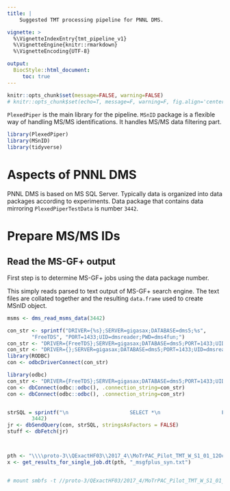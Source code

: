 ```yaml
---
title: |
    Suggested TMT processing pipeline for PNNL DMS.

vignette: >
  %\VignetteIndexEntry{tmt_pipeline_v1}
  %\VignetteEngine{knitr::rmarkdown}
  %\VignetteEncoding{UTF-8}

output:
  BiocStyle::html_document:
     toc: true
---
```



```r
knitr::opts_chunk$set(message=FALSE, warning=FALSE)
# knitr::opts_chunk$set(echo=T, message=F, warning=F, fig.align='center', out.width='10cm')
```


`PlexedPiper` is the main library for the pipeline. `MSnID` package is a 
flexible way of handling MS/MS identifications. It handles MS/MS data
filtering part.

```r
library(PlexedPiper)
library(MSnID)
library(tidyverse)
```


# Aspects of PNNL DMS

PNNL DMS is based on MS SQL Server. Typically data is organized into data packages according to experiments. Data package that contains data mirroring `PlexedPiperTestData` is number `3442`.

# Prepare MS/MS IDs

## Read the MS-GF+ output

First step is to determine MS-GF+ jobs using the data package number.


This simply reads parsed to text output of MS-GF+ search engine. The text files
are collated together and the resulting `data.frame` used to create MSnID object.
```r
msms <- dms_read_msms_data(3442)

con_str <- sprintf("DRIVER={%s};SERVER=gigasax;DATABASE=dms5;%s", 
        "FreeTDS", "PORT=1433;UID=dmsreader;PWD=dms4fun;")
con_str <- "DRIVER={FreeTDS};SERVER=gigasax;DATABASE=dms5;PORT=1433;UID=dmsreader;PWD=dms4fun"
con_str <- "DRIVER={};SERVER=gigasax;DATABASE=dms5;PORT=1433;UID=dmsreader;PWD=dms4fun"
library(RODBC)
con <- odbcDriverConnect(con_str)

library(odbc)
con_str <- "DRIVER={FreeTDS};SERVER=gigasax;DATABASE=dms5;PORT=1433;UID=dmsreader;PWD=dms4fun"
con <- dbConnect(odbc::odbc(), .connection_string=con_str)
con <- dbConnect(odbc::odbc(), .connection_string=con_str)


strSQL = sprintf("\n                    SELECT *\n                    FROM V_Mage_Data_Package_Analysis_Jobs\n                    WHERE Data_Package_ID = %s", 
        3442)
jr <- dbSendQuery(con, strSQL, stringsAsFactors = FALSE)
stuff <- dbFetch(jr)



pth <- "\\\\proto-3\\QExactHF03\\2017_4\\MoTrPAC_Pilot_TMT_W_S1_01_12Oct17_Elm_AQ-17-09-02\\MSG201804111041_Auto1572014"
x <- get_results_for_single_job.dt(pth, "_msgfplus_syn.txt")


# mount smbfs -t //proto-3/QExactHF03/2017_4/MoTrPAC_Pilot_TMT_W_S1_01_12Oct17_Elm_AQ-17-09-02/MSG201804111041_Auto1572014 ~/temp2



```





